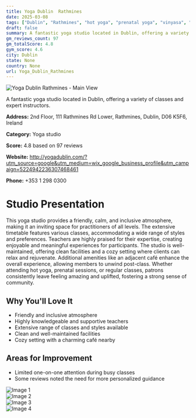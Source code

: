 ```yaml
---
title: Yoga Dublin  Rathmines
date: 2025-03-08
tags: ["Dublin", "Rathmines", "hot yoga", "prenatal yoga", "vinyasa", "community", "clean", "Dublin"]  
draft: false
summary: A fantastic yoga studio located in Dublin, offering a variety of classes and expert instructors.
gm_reviews_count: 97
gm_totalScore: 4.8
gym_score: 4.6
city: Dublin
state: None
country: None
url: Yoga_Dublin_Rathmines
---
```


<div className="aspect-[16/9] relative my-8">
  <img 
    src="https://lh5.googleusercontent.com/p/AF1QipMp5217LoW1RNKytetoFLZlAC32Z5vM4fVzy8z6=w1920-h1080-k-no"
    alt="Yoga Dublin  Rathmines - Main View"
    className="object-cover absolute inset-0 w-full h-full rounded-lg"
  />
</div>

A fantastic yoga studio located in Dublin, offering a variety of classes and expert instructors.

**Address:** 2nd Floor, 111 Rathmines Rd Lower, Rathmines, Dublin, D06 K5F6, Ireland

**Category:** Yoga studio

**Score:** 4.8 based on 97 reviews

**Website:** http://yogadublin.com/?utm_source=google&utm_medium=wix_google_business_profile&utm_campaign=5224942236307468461

**Phone:** +353 1 298 0300

# Studio Presentation

This yoga studio provides a friendly, calm, and inclusive atmosphere, making it an inviting space for practitioners of all levels. The extensive timetable features various classes, accommodating a wide range of styles and preferences. Teachers are highly praised for their expertise, creating enjoyable and meaningful experiences for participants. The studio is well-maintained, offering clean facilities and a cozy setting where clients can relax and rejuvenate. Additional amenities like an adjacent café enhance the overall experience, allowing members to unwind post-class. Whether attending hot yoga, prenatal sessions, or regular classes, patrons consistently leave feeling amazing and uplifted, fostering a strong sense of community.

## Why You'll Love It

- Friendly and inclusive atmosphere
- Highly knowledgeable and supportive teachers
- Extensive range of classes and styles available
- Clean and well-maintained facilities
- Cozy setting with a charming café nearby

## Areas for Improvement

- Limited one-on-one attention during busy classes
- Some reviews noted the need for more personalized guidance

<div className="grid grid-cols-1 xl:grid-cols-2 gap-4 my-8">
<div className="aspect-[4/3] relative"><img src="https://lh5.googleusercontent.com/p/AF1QipNCMOK88d7pOBIVe4GoVusjNqIZHhXe3jLNU1ZX=w1920-h1080-k-no" alt="Image 1" className="object-cover absolute inset-0 w-full h-full rounded-lg" /></div>
<div className="aspect-[4/3] relative"><img src="https://lh5.googleusercontent.com/p/AF1QipNDfqJA9ybF_PmMtyq1G3-BRvi3Ph0bXpbVEeFz=w1920-h1080-k-no" alt="Image 2" className="object-cover absolute inset-0 w-full h-full rounded-lg" /></div>
<div className="aspect-[4/3] relative"><img src="https://lh5.googleusercontent.com/p/AF1QipP-WHNL_YmaHuAhOqH1kib5ALgqaWLpl3NY1C3e=w1920-h1080-k-no" alt="Image 3" className="object-cover absolute inset-0 w-full h-full rounded-lg" /></div>
<div className="aspect-[4/3] relative"><img src="https://lh5.googleusercontent.com/p/AF1QipMsBo9yuSH-YUgY4NDHgslxsYuXCVbPXOZq51fo=w1920-h1080-k-no" alt="Image 4" className="object-cover absolute inset-0 w-full h-full rounded-lg" /></div>
</div>